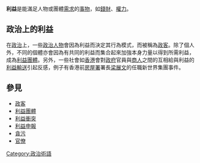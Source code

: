 {{Otheruses|subject=利益|other=利的其他意義和用法|利}}
{{Otheruses|subject=利益|other=日本戰國時代明將|前田利益}}
'''利益'''是能滿足人物或團體[[需求_(心理學)|需求]]的[[事物|事物]]，如[[錢財|錢財]]、[[權力|權力]]。

==政治上的利益==
在[[政治|政治]]上，一些[[政治人物|政治人物]]會因為利益而決定其行為模式，而被稱為[[政客|政客]]。除了個人外，不同的個體亦會因為有共同的利益而集合起來加強本身力量以得到所需利益，成為[[利益團體|利益團體]]。另外，一些社會如[[香港|香港]]會對[[政府|政府]]官員與[[商人|商人]]之間的互相給與利益的[[利益輸送|利益輸送]]引起反感，例子有香港前[[房屋署|房屋署]]署長[[梁展文|梁展文]]的任職新世界集團事件。

==參見==
* [[政客|政客]]
* [[利益團體|利益團體]]
* [[利益衝突|利益衝突]]
* [[利益申報|利益申報]]
* [[貪污|貪污]]
* [[官僚|官僚]]

[[Category:政治術語|Category:政治術語]]